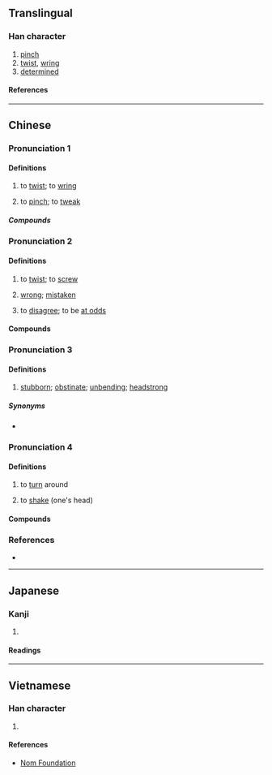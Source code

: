{{also|拧}}
{{character info}}
==Translingual==

===Han character===
{{Han char|rn=64|rad=手|as=14|sn=17|four=53021|canj=QJPN|ids=⿰扌寧}}

# [[pinch]]
# [[twist]], [[wring]]
# [[determined]]

====References====
{{Han ref|kx=0460.300|dkj=12883|dj=0810.050|hdz=31977.040|uh=64F0}}

----

==Chinese==
{{zh-forms|s=拧}}

===Pronunciation 1===
{{zh-pron
|m=níng
|c=ling2,ning2
|mn=ml:lêng/tw:liàm
|mn_note=lêng - vernacular (俗)
|cat=v
}}

====Definitions====
{{zh-hanzi}}

# to [[twist]]; to [[wring]]
#: {{zh-x|把 毛巾 擰{níng} 乾|to wring a towel dry}}
# to [[pinch]]; to [[tweak]]
#: {{zh-x|擰{níng} 耳朵{duo}|to tweak somebody's ear}}

=====Compounds=====
{{zh-der|擰嘴|擰種|擰成一股|擰脖子|擰乾|擰眉瞪眼|擰性}}

===Pronunciation 2===
{{zh-pron
|m=nǐng
|c=ning2,ling2,ning6
|cat=v,a
}}

====Definitions====
{{zh-hanzi}}

# to [[twist]]; to [[screw]]
#: {{zh-x|擰{nǐng} 鑰匙{shi}|to '''turn''' a key}}
#: {{zh-x|擰{nǐng} 緊 螺絲|to '''tighten''' a screw}}
#: {{zh-x|擰{ning2} 開 個 樽蓋|to unscrew a cap|C}}
# {{lb|zh|colloquial}} [[wrong]]; [[mistaken]]
# {{lb|zh|colloquial|of two people}} to [[disagree]]; to be [[at odds]]

====Compounds====
{{zh-der|弄擰了|擰了|擰開|鬧擰了}}

===Pronunciation 3===
{{zh-pron
|m=nìng
|cat=v,a
}}

====Definitions====
{{zh-hanzi}}

# {{lb|zh|colloquial}} [[stubborn]]; [[obstinate]]; [[unbending]]; [[headstrong]]

=====Synonyms=====
* {{s|stubborn}}
{{zh-syn-saurus|剛強}}

===Pronunciation 4===
{{zh-pron
|c=ning6
|cat=v
}}

====Definitions====
{{zh-hanzi}}

# {{lb|zh|Cantonese}} to [[turn]] around
#: {{zh-x|擰{ning6} 個 頭 去 右手便|to turn one's head to the right|C}}
#: {{zh-x|擰{ning6} 轉 身|to turn one's body|C}}
# {{lb|zh|Cantonese}} to [[shake]] (one's head)
#: {{zh-x|擰{ning6}頭{tau4-2}|to shake one's head|C}}

====Compounds====
{{zh-der|扭扭擰擰|擰頭}}

===References===
* {{R:yue:mfccd}}

{{zh-cat|Intermediate}}

----

==Japanese==

===Kanji===
{{ja-kanji|grade=|rs=手14}}

# {{rfdef|ja|sort=手14}}

====Readings====
{{ja-readings
|on=どう, にょう
|kun=みだれる
}}

----

==Vietnamese==

===Han character===
{{vi-readings|rs=手14|reading=ninh}}

# {{rfdef|vi|sort=手14}}

====References====
* [http://nomfoundation.org/common/nom_details.php?codepoint=64f0 Nom Foundation]